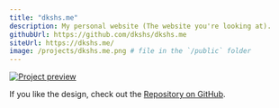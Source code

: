 ```yaml
---
title: "dkshs.me"
description: My personal website (The website you're looking at).
githubUrl: https://github.com/dkshs/dkshs.me
siteUrl: https://dkshs.me/
image: /projects/dkshs.me.png # file in the `/public` folder
---
```


[![Project preview](/projects/dkshs.me.png)](https://dkshs.me/)

If you like the design, check out the [Repository on GitHub](https://github.com/dkshs/dkshs.me).
